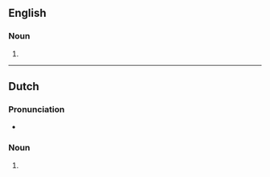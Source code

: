 ==English==

===Noun===
{{head|en|noun form}}

# {{plural of|fairway|lang=en}}

----

==Dutch==

===Pronunciation===
* {{audio|Nl-fairways.ogg|Audio|lang=nl}}

===Noun===
{{head|nl|noun plural form}}

# {{nl-noun form of|pl|fairway}}